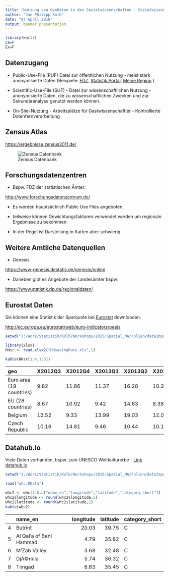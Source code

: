 ```yaml
---
title: "Nutzung von GeoDaten in den Sozialwissenschaften - Sozialwissenschaftliche Datenquellen"
author: "Jan-Philipp Kolb"
date: "07 April 2016"
output: beamer_presentation
---
```


```r
library(knitr)
ca=F
Ex=F
```


## Datenzugang

- Public-Use-File (PUF) Datei zur öffentlichen Nutzung - meist stark anonymisierte Daten
(Beispiele: [FDZ](www.forschungsdatenzentrum.de), [Statistik Portal](www.statistik-portal.de), [Meine Region](www.infothek.statistik.rlp.de/lis/MeineRegion/index.asp) )

- Scientific-Use-File (SUF) - Datei zur wissenschaftlichen Nutzung - anonymisierte Daten, die zu wissenschaftlichen Zwecken und zur Sekundäranalyse genutzt werden können. 
 
- On-Site-Nutzung - Arbeitsplätze für Gastwissenschaftler - Kontrollierte Datenfernverarbeitung


## Zensus Atlas

<https://ergebnisse.zensus2011.de/>

![Zensus Datenbank](figure/Zensusdatenbank.PNG)


## Forschungsdatenzentren

- Bspw. FDZ der statistischen Ämter:

<http://www.forschungsdatenzentrum.de/>

- Es werden hauptsächlich Public Use Files angeboten, 

- teilweise können Gewichtungsfaktoren verwendet werden um regionale Ergebnisse zu bekommen

- In der Regel ist Darstellung in Karten aber schwierig

## Weitere Amtliche Datenquellen

- Genesis

<https://www-genesis.destatis.de/genesis/online>

- Daneben gibt es Angebote der Landesämter bspw:

<https://www.statistik.rlp.de/regionaldaten/>

## Eurostat Daten

Sie können eine Statistik der Sparquote bei [Eurostat](http://ec.europa.eu/eurostat/web/euro-indicators/peeis) downloaden.

<http://ec.europa.eu/eurostat/web/euro-indicators/peeis>

```r
setwd("J:/Work/Statistik/Kolb/Workshops/2015/Spatial_MA/Folien/dataImport/data/")
```

```r
library(xlsx)
HHsr <- read.xlsx2("HHsavingRate.xls",1)
```

```r
kable(HHsr[1:4,1:6])
```

|geo                      |X2012Q3 |X2012Q4 |X2013Q1 |X2013Q2 |X2013Q3 |
|:------------------------|:-------|:-------|:-------|:-------|:-------|
|Euro area (19 countries) |9.82    |11.86   |11.37   |16.28   |10.34   |
|EU (28 countries)        |8.67    |10.92   |9.42    |14.63   |8.38    |
|Belgium                  |12.52   |9.33    |13.99   |19.03   |12.07   |
|Czech Republic           |10.16   |14.81   |9.46    |10.44   |10.12   |


## Datahub.io

Viele Daten vorhanden, bspw. zum UNESCO Weltkulturerbe - [Link datahub.io](http://datahub.io/dataset/unesco-world-heritage-sites/resource/d4116195-44d8-4bc1-9f91-9b570870dc19)

```r
setwd("J:/Work/Statistik/Kolb/Workshops/2015/Spatial_MA/Folien/dataImport/data")
```


```r
load("whc.RData")
```

```r
whc2 <- whc[4:8,c("name_en","longitude","latitude","category_short")]
whc2$longitude <- round(whc2$longitude,2)
whc2$latitude <- round(whc2$latitude,2)
kable(whc2)
```

|   |name_en                 | longitude| latitude|category_short |
|:--|:-----------------------|---------:|--------:|:--------------|
|4  |Butrint                 |     20.03|    39.75|C              |
|5  |Al Qal'a of Beni Hammad |      4.79|    35.82|C              |
|6  |M'Zab Valley            |      3.68|    32.48|C              |
|7  |DjÃ©mila                |      5.74|    36.32|C              |
|8  |Timgad                  |      6.63|    35.45|C              |
